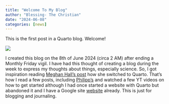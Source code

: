 ```yaml
---
title: "Welcome To My Blog"
author: "Blessing- The Christian"
date: "2024-06-08"
categories: [news]
---
```


This is the first post in a Quarto blog. Welcome!

![](thumbnail.jpg)

I created this blog on the 8th of June 2024 (circa 2 AM) after ending a Monthly Friday vigil. I have had this thought of creating a blog during the week to express my thoughts about things, especially science. So, I got inspiration reading [Meghan Hall's post](https://meghan.rbind.io/blog/2024-02-11-moving-to-quarto/) how she switched to Quarto. That's how I read a few posts, including [Philipp's](https://www.philippkollenda.com/posts/qp2022-08-05_my-first-website/) and watched a few YT videos on how to get started although I had once started a website with Quarto but abandoned it and I have a Google site [website](https://go.iastate.edu/H8AOBR) already. This is just for blogging and journaling.
